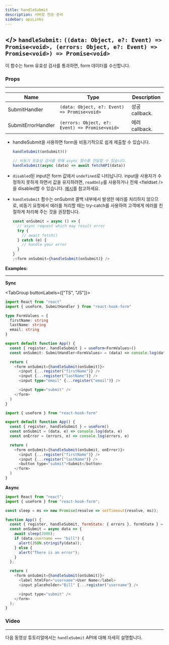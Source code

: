 ```yaml
---
title: handleSubmit
description: 서버로 전송 준비
sidebar: apiLinks
---
```


## \</> `handleSubmit:` <TypeText>`((data: Object, e?: Event) => Promise<void>, (errors: Object, e?: Event) => Promise<void>) => Promise<void>`</TypeText>

이 함수는 form 유효성 검사를 통과하면, form 데이터를 수신합니다.

### Props

---

| Name               | Type                                                                | Description    |
| ------------------ | ------------------------------------------------------------------- | -------------- |
| SubmitHandler      | <TypeText>`(data: Object, e?: Event) => Promise<void>`</TypeText>   | 성공 callback. |
| SubmitErrorHandler | <TypeText>`(errors: Object, e?: Event) => Promise<void>`</TypeText> | 에러 callback. |

<Admonition type="important" title="Rules">

- handleSubmit을 사용하면 form을 비동기적으로 쉽게 제출할 수 있습니다.

  ```javascript copy
  handleSubmit(onSubmit)()

  // 비동기 유효성 검사를 위해 async 함수를 전달할 수 있습니다.
  handleSubmit(async (data) => await fetchAPI(data))
  ```

- `disabled`된 input은 form 값에서 `undefined`로 나타납니다. input을 사용자가 수정하지 못하게 하면서 값을 유지하려면, `readOnly`를 사용하거나 전체 &lt;fieldset /&gt;을 disabled할 수 있습니다. [예시](https://codesandbox.io/s/react-hook-form-disabled-inputs-oihxx)를 참고하세요.
- `handleSubmit` 함수는 onSubmit 콜백 내부에서 발생한 에러를 처리하지 않으므로, 비동기 요청에서 에러를 처리할 때는 try-catch를 사용하여 고객에게 에러를 친절하게 처리해 주는 것을 권장합니다.

  ```javascript
  const onSubmit = async () => {
    // async request which may result error
    try {
      // await fetch()
    } catch (e) {
      // handle your error
    }
  }
  ;<form onSubmit={handleSubmit(onSubmit)} />
  ```

</Admonition>

**Examples:**

---

**Sync**

<TabGroup buttonLabels={["TS", "JS"]}>

```typescript copy sandbox="https://codesandbox.io/s/react-hook-form-handlesubmit-ts-v7-lcrtu"
import React from "react"
import { useForm, SubmitHandler } from "react-hook-form"

type FormValues = {
  firstName: string
  lastName: string
  email: string
}

export default function App() {
  const { register, handleSubmit } = useForm<FormValues>()
  const onSubmit: SubmitHandler<FormValues> = (data) => console.log(data)

  return (
    <form onSubmit={handleSubmit(onSubmit)}>
      <input {...register("firstName")} />
      <input {...register("lastName")} />
      <input type="email" {...register("email")} />

      <input type="submit" />
    </form>
  )
}
```

```javascript copy sandbox="https://codesandbox.io/s/react-hook-form-handlesubmit-v7-uqmiy"
import { useForm } from "react-hook-form"

export default function App() {
  const { register, handleSubmit } = useForm()
  const onSubmit = (data, e) => console.log(data, e)
  const onError = (errors, e) => console.log(errors, e)

  return (
    <form onSubmit={handleSubmit(onSubmit, onError)}>
      <input {...register("firstName")} />
      <input {...register("lastName")} />
      <button type="submit">Submit</button>
    </form>
  )
}
```

</TabGroup>

**Async**

```javascript copy sandbox="https://codesandbox.io/s/react-hook-form-async-submit-validation-kpx0o"
import React from "react";
import { useForm } from "react-hook-form";

const sleep = ms => new Promise(resolve => setTimeout(resolve, ms));

function App() {
  const { register, handleSubmit, formState: { errors }, formState } = useForm();
  const onSubmit = async data => {
    await sleep(2000);
    if (data.username === "bill") {
      alert(JSON.stringify(data));
    } else {
      alert("There is an error");
    }
  };

  return (
    <form onSubmit={handleSubmit(onSubmit)}>
      <label htmlFor="username">User Name</label>
      <input placeholder="Bill" {...register("username"} />

      <input type="submit" />
    </form>
  );
}
```

### Video

---

다음 동영상 튜토리얼에서는 `handleSubmit` API에 대해 자세히 설명합니다.

<YouTube youTubeId="KzcPKB9SOEk" />
